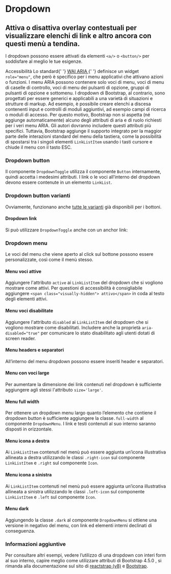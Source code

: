 
<Meta title='Documentazione/Componenti/Dropdown' of={Dropdown} />

# Dropdown

## Attiva o disattiva overlay contestuali per visualizzare elenchi di link e altro ancora con questi menù a tendina.

I dropdown possono essere attivati da elementi `<a/>` o `<button/>` per soddisfare al meglio le tue esigenze.

<div className='docs'>
  <Callout color='success'>
    <CalloutTitle>
      <span className='text'>Accessibilità</span>
    </CalloutTitle>
    <CalloutText>
      Lo standard{' '}
      <a href='https://www.w3.org/TR/wai-aria/' target='_blank noreferrer'>
        WAI ARIA
      </a>{' '}
      definisce un widget <Code>role="menu"</Code>, che però è specifico per i menu applicativi che attivano azioni o
      funzioni. I menu ARIA possono contenere solo voci di menu, voci di menu di caselle di controllo, voci di menu dei
      pulsanti di opzione, gruppi di pulsanti di opzione e sottomenu.
    </CalloutText>
    <CalloutText>
      I dropdown di Bootstrap, al contrario, sono progettati per essere generici e applicabili a una varietà di
      situazioni e strutture di markup. Ad esempio, è possibile creare elenchi a discesa contenenti input e controlli di
      moduli aggiuntivi, ad esempio campi di ricerca o moduli di accesso. Per questo motivo, Bootstrap non si aspetta
      (né aggiunge automaticamente) alcuno degli attributi di aria e di ruolo richiesti per i veri menu ARIA. Gli autori
      dovranno includere questi attributi più specifici.
    </CalloutText>
    <CalloutText>
      Tuttavia, Bootstrap aggiunge il supporto integrato per la maggior parte delle interazioni standard del menu della
      tastiera, come la possibilità di spostarsi tra i singoli elementi <Code>LinkListItem</Code> usando i tasti cursore
      e chiude il menu con il tasto ESC.
    </CalloutText>
  </Callout>
</div>

### Dropdown button

Il componente `DropdownToggle` utilizza il componente `Button` internamente, quindi accetta i medesimi attributi. I link o le voci all’interno del dropdown devono essere contenute in un elemento `LinkList`.

<Canvas>
  <Story id='componenti-dropdown--esempi' />
</Canvas>

### Dropdown button varianti

Ovviamente, funzionano anche [tutte le varianti](?path=/docs/documentazione-componenti-bottoni--page#varianti-di-colore) già disponibili per i bottoni.

<Canvas>
  <Story id='componenti-dropdown--variante-bottoni' />
</Canvas>

#### Dropdown link

Si può utilizzare `DropdownToggle` anche con un anchor link:

<Canvas>
  <Story id='componenti-dropdown--link' />
</Canvas>

### Dropdown menu

Le voci del menu che viene aperto al click sul bottone possono essere personalizzate, così come il menù stesso.

#### Menu voci attive

Aggiungere l'attributo `active` ai `LinkListItem` del dropdown che si vogliono mostrare come attivi. Per questioni di accessibilità è consigliabile aggiungere `<span class="visually-hidden"> attivo</span>` in coda al testo degli elementi attivi.

<Canvas>
  <Story id='componenti-dropdown-dropdown-menu--menu-voci-attive' />
</Canvas>

#### Menu voci disabilitate

Aggiungere l'attributo `disabled` ai `LinkListItem` del dropdown che si vogliono mostrare come disabilitati. Includere anche la proprietà `aria-disabled="true"` per comunicare lo stato disabilitato agli utenti dotati di screen reader.

<Canvas>
  <Story id='componenti-dropdown-dropdown-menu--menu-voci-disabilitate' />
</Canvas>

#### Menu headers e separatori

All’interno del menu dropdown possono essere inseriti header e separatori.

<Canvas>
  <Story id='componenti-dropdown-dropdown-menu--menu-headers-e-separatori' />
</Canvas>

#### Menu con voci large

Per aumentare la dimensione dei link contenuti nel dropdown è sufficiente aggiungere agli stessi l'attributo `size='large'`.

<Canvas>
  <Story id='componenti-dropdown-dropdown-menu--menu-con-voci-large' />
</Canvas>

#### Menu full width

Per ottenere un dropdown menu largo quanto l’elemento che contiene il dropdown button è sufficiente aggiungere la classe`.full-width` al componente `DropdownMenu`. I link e testi contenuti al suo interno saranno disposti in orizzontale.

<Canvas>
  <Story id='componenti-dropdown-dropdown-menu--menu-full-width' />
</Canvas>

#### Menu icona a destra

Ai `LinkListItem` contenuti nel menù può essere aggiunta un’icona illustrativa allineata a destra utilizzando le classi `.right-icon` sul componente `LinkListItem` e `.right` sul componente `Icon`.

<Canvas>
  <Story id='componenti-dropdown-dropdown-menu--menu-icona-a-destra' />
</Canvas>

#### Menu icona a sinistra

Ai `LinkListItem` contenuti nel menù può essere aggiunta un’icona illustrativa allineata a sinistra utilizzando le classi `.left-icon` sul componente `LinkListItem` e `.left` sul componente `Icon`.

<Canvas>
  <Story id='componenti-dropdown-dropdown-menu--menu-icona-a-sinistra' />
</Canvas>

#### Menu dark

Aggiungendo la classe `.dark` al componente `DropdownMenu` si ottiene una versione in negativo del menu, con link ed elementi interni declinati di conseguenza.

<Canvas>
  <Story id='componenti-dropdown-dropdown-menu--menu-dark' />
</Canvas>

### Informazioni aggiuntive

Per consultare altri esempi, vedere l’utilizzo di una dropdown con interi form al suo interno, capire meglio come utilizzare attributi di Bootstrap 4.5.0 , si rimanda alla documentazione sul sito di [reactstrap (v8)](https://deploy-preview-2356--reactstrap.netlify.app/components/dropdowns/) e [Bootstrap](https://getbootstrap.com/docs/4.5/components/dropdowns/).
